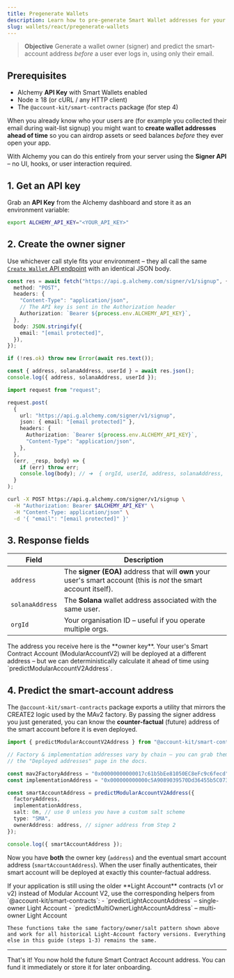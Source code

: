 ```yaml
---
title: Pregenerate Wallets
description: Learn how to pre-generate Smart Wallet addresses for your users with nothing more than an email address.
slug: wallets/react/pregenerate-wallets
---
```


> **Objective** Generate a wallet owner (signer) and predict the smart-account address _before_ a user ever logs in, using only their email.

## Prerequisites

- Alchemy **API Key** with Smart Wallets enabled
- Node ≥ 18 (or cURL / any HTTP client)
- The `@account-kit/smart-contracts` package (for step 4)

When you already know who your users are (for example you collected their email during wait-list signup) you might want to **create wallet addresses ahead of time** so you can airdrop assets or seed balances _before_ they ever open your app.

With Alchemy you can do this entirely from your server using the **Signer API** – no UI, hooks, or user interaction required.

## 1. Get an API key

Grab an **API Key** from the Alchemy dashboard and store it as an environment variable:

```bash
export ALCHEMY_API_KEY="<YOUR_API_KEY>"
```

## 2. Create the owner signer

Use whichever call style fits your environment – they all call the same [`Create Wallet` API endpoint](https://www.alchemy.com/docs/wallets/api/smart-wallets/signer-api-endpoints/signer-api-endpoints/create-account) with an identical JSON body.

<Tabs>
<Tab title="Fetch (ESM / Node ≥18)" language="ts">

```ts twoslash
const res = await fetch("https://api.g.alchemy.com/signer/v1/signup", {
  method: "POST",
  headers: {
    "Content-Type": "application/json",
    // The API key is sent in the Authorization header
    Authorization: `Bearer ${process.env.ALCHEMY_API_KEY}`,
  },
  body: JSON.stringify({
    email: "[email protected]",
  }),
});

if (!res.ok) throw new Error(await res.text());

const { address, solanaAddress, userId } = await res.json();
console.log({ address, solanaAddress, userId });
```

</Tab>
<Tab title="request (CommonJS)" language="ts">

```ts
import request from "request";

request.post(
  {
    url: "https://api.g.alchemy.com/signer/v1/signup",
    json: { email: "[email protected]" },
    headers: {
      Authorization: `Bearer ${process.env.ALCHEMY_API_KEY}`,
      "Content-Type": "application/json",
    },
  },
  (err, _resp, body) => {
    if (err) throw err;
    console.log(body); // ➜  { orgId, userId, address, solanaAddress, otpId }
  }
);
```

</Tab>
<Tab title="cURL" language="bash">

```bash
curl -X POST https://api.g.alchemy.com/signer/v1/signup \
  -H "Authorization: Bearer $ALCHEMY_API_KEY" \
  -H "Content-Type: application/json" \
  -d '{ "email": "[email protected]" }'
```

</Tab>
</Tabs>

## 3. Response fields

| Field           | Description                                                                                                        |
| --------------- | ------------------------------------------------------------------------------------------------------------------ |
| `address`       | The **signer (EOA)** address that will **own** your user's smart account (this is _not_ the smart account itself). |
| `solanaAddress` | The **Solana** wallet address associated with the same user.                                                       |
| `orgId`         | Your organisation ID – useful if you operate multiple orgs.                                                        |

<Tip>
  The address you receive here is the **owner key**. Your user's Smart Contract
  Account (ModularAccountV2) will be deployed at a different address – but we
  can deterministically calculate it ahead of time using
  `predictModularAccountV2Address`.
</Tip>

## 4. Predict the smart-account address

The `@account-kit/smart-contracts` package exports a utility that mirrors the
CREATE2 logic used by the MAv2 factory. By passing the signer address you just
generated, you can know the **counter-factual** (future) address of the smart
account before it is even deployed.

```ts twoslash
import { predictModularAccountV2Address } from "@account-kit/smart-contracts";

// Factory & implementation addresses vary by chain – you can grab them from
// the "Deployed addresses" page in the docs.

const mav2FactoryAddress = "0x00000000000017c61b5bEe81050EC8eFc9c6fecd";
const implementationAddress = "0x000000000000c5A9089039570Dd36455b5C07383";

const smartAccountAddress = predictModularAccountV2Address({
  factoryAddress,
  implementationAddress,
  salt: 0n, // use 0 unless you have a custom salt scheme
  type: "SMA",
  ownerAddress: address, // signer address from Step 2
});

console.log({ smartAccountAddress });
```

Now you have **both** the owner key (`address`) and the eventual smart account
address (`smartAccountAddress`). When the user finally authenticates, their
smart account will be deployed at exactly this counter-factual address.

<Info>
    If your application is still using the older **Light Account** contracts (v1 or v2) instead of Modular Account V2, use the corresponding helpers from `@account-kit/smart-contracts`:
    - `predictLightAccountAddress` – single-owner Light Account
    - `predictMultiOwnerLightAccountAddress` – multi-owner Light Account

    These functions take the same factory/owner/salt pattern shown above and work for all historical Light-Account factory versions. Everything else in this guide (steps 1-3) remains the same.

</Info>

---

That's it! You now hold the future Smart Contract Account address. You can fund it immediately or store it for later onboarding.
